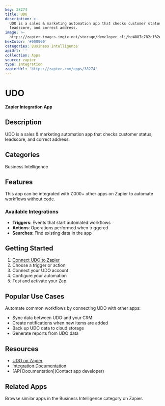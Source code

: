```yaml
---
key: 38274
title: UDO
description: >-
  UDO is a sales & marketing automation app that checks customer status,
  leadscore, and correct address.
image: >-
  https://zapier-images.imgix.net/storage/developer_cli/be4887c782cf32e38ee736f0d45b7cb7_2.png?auto=format%2Ccompress&ixlib=python-3.0.0&q=50
hexColor: '#000000'
categories: Business Intelligence
apiUrl: ''
collection: Apps
source: zapier
type: Integration
zapierUrl: 'https://zapier.com/apps/38274'
---
```

# UDO

**Zapier Integration App**

## Description

UDO is a sales & marketing automation app that checks customer status, leadscore, and correct address.

## Categories

Business Intelligence

## Features

This app can be integrated with 7,000+ other apps on Zapier to automate workflows without code.

### Available Integrations

- **Triggers**: Events that start automated workflows
- **Actions**: Operations performed when triggered
- **Searches**: Find existing data in the app

## Getting Started

1. [Connect UDO to Zapier](https://zapier.com/apps/38274)
2. Choose a trigger or action
3. Connect your UDO account
4. Configure your automation
5. Test and activate your Zap

## Popular Use Cases

Automate common workflows by connecting UDO with other apps:

- Sync data between UDO and your CRM
- Create notifications when new items are added
- Back up UDO data to cloud storage
- Generate reports from UDO data

## Resources

- [UDO on Zapier](https://zapier.com/apps/38274)
- [Integration Documentation](https://zapier.com/apps/38274/integrations)
- [API Documentation](Contact app developer)

## Related Apps

Browse similar apps in the Business Intelligence category on Zapier.

